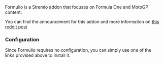 
<StremioAddonButtons id="formulio" manifest="https://formulio.hayd.uk/manifest.json" configurable={true} configurationRequired={false} configureAtBase={true} source="https://github.com/TheRaceDirector/formuliodev/"/> 

Formulio is a Stremio addon that focuses on Formula One and MotoGP content. 

You can find the announcement for this addon and more information on [this reddit post](https://www.reddit.com/r/FormulaStremio/comments/1e753gq/formulio_addon_relaunch_guide/)

<h3>Configuration</h3>

Since Formulio requires no configuration, you can simply use one of the links provided above to install it.
